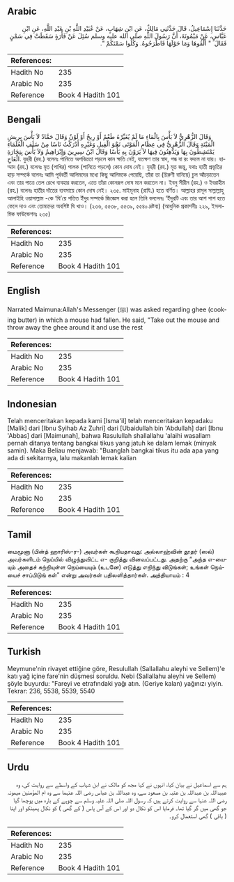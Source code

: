 ## Arabic


<div dir="rtl" lang="ar" style={{fontSize:'larger',backgroundColor:'#f8f9fa',padding:20}}>
حَدَّثَنَا إِسْمَاعِيلُ، قَالَ حَدَّثَنِي مَالِكٌ، عَنِ ابْنِ شِهَابٍ، عَنْ عُبَيْدِ اللَّهِ بْنِ عَبْدِ اللَّهِ، عَنِ ابْنِ عَبَّاسٍ، عَنْ مَيْمُونَةَ، أَنَّ رَسُولَ اللَّهِ صلى الله عليه وسلم سُئِلَ عَنْ فَأْرَةٍ سَقَطَتْ فِي سَمْنٍ فَقَالَ ‏ "‏ أَلْقُوهَا وَمَا حَوْلَهَا فَاطْرَحُوهُ‏.‏ وَكُلُوا سَمْنَكُمْ ‏"‏‏.‏
</div>
<div style={{backgroundColor:'#f8f9fa',padding:20, marginBottom: 10}}><table> <thead> <tr> <th>References:</th> <th></th> </tr> </thead> <tbody><tr><td>Hadith No</td><td>235</td></tr><tr><td>Arabic No</td><td>235</td></tr><tr><td>Reference</td><td>Book 4 Hadith 101</td></tr></tbody></table></div>

## Bengali


<div dir="ltr" lang="bn" style={{fontSize:'larger',backgroundColor:'#f8f9fa',padding:20}}>
وَقَالَ الزُّهْرِيُّ لاَ بَأْسَ بِالْمَاءِ مَا لَمْ يُغَيِّرْهُ طَعْمٌ أَوْ رِيحٌ أَوْ لَوْنٌ وَقَالَ حَمَّادٌ لاَ بَأْسَ بِرِيشِ الْمَيْتَةِ وَقَالَ الزُّهْرِيُّ فِي عِظَامِ الْمَوْتَى نَحْوَ الْفِيلِ وَغَيْرِهِ أَدْرَكْتُ نَاسًا مِنْ سَلَفِ الْعُلَمَاءِ يَمْتَشِطُونَ بِهَا وَيَدَّهِنُونَ فِيهَا لاَ يَرَوْنَ بِهِ بَأْسًا وَقَالَ ابْنُ سِيرِينَ وَإِبْرَاهِيمُ وَلاَ بَأْسَ بِتِجَارَةِ الْعَاجِ. যুহরী (রহ.) বলেনঃ পানিতে অপবিত্রতা পড়লে কান ক্ষতি নেই, যতক্ষণ তার স্বাদ, গন্ধ বা রং বদলে না যায়। হাম্মাদ (রহ.) বলেনঃ মৃত (পাখির) পালক (পানিতে পড়লে) কোন দোষ নেই। যুহরী (রহ.) মৃত জন্তু, যথাঃ হাতী প্রভৃতির হাড় সম্পর্কে বলেনঃ আমি পূর্ববর্তী আলিমদের মধ্যে কিছু আলিমকে পেয়েছি, তাঁরা তা (চিরুণী বানিয়ে) চুল আঁচড়াতেন এবং তার পাত্রে তেল রেখে ব্যবহার করতেন, এতে তাঁরা কোনরূপ দোষ মনে করতেন না। ইবনু সীরীন (রহ.) ও ইবরাহীম (রহ.) বলেনঃ হাতীর দাঁতের ব্যবসায়ে কোন দোষ নেই। ২৩৫. মাইমূনাহ (রাযি.) হতে বর্ণিত। আল্লাহর রাসূল সাল্লাল্লাহু আলাইহি ওয়াসাল্লাম -কে ‘ঘি’য়ে পতিত ইঁদুর সম্পর্কে জিজ্ঞেস করা হলে তিনি বললেনঃ ‘ইঁদুরটি এবং তার আশ পাশ হতে ফেলে দাও এবং তোমাদের অবশিষ্ট ঘি খাও। (২৩৬, ৫৫৩৮, ৫৫৩৯, ৫৫৪০ দ্রষ্টব্য) (আধুনিক প্রকাশনীঃ ২২৯, ইসলামিক ফাউন্ডেশনঃ ২৩৫)
</div>
<div style={{backgroundColor:'#f8f9fa',padding:20, marginBottom: 10}}><table> <thead> <tr> <th>References:</th> <th></th> </tr> </thead> <tbody><tr><td>Hadith No</td><td>235</td></tr><tr><td>Arabic No</td><td>235</td></tr><tr><td>Reference</td><td>Book 4 Hadith 101</td></tr></tbody></table></div>

## English


<div dir="ltr" lang="en" style={{fontSize:'larger',backgroundColor:'#f8f9fa',padding:20}}>
Narrated Maimuna:Allah's Messenger (ﷺ) was asked regarding ghee (cooking butter) in which a mouse had fallen. He said, "Take out the mouse and throw away the ghee around it and use the rest
</div>
<div style={{backgroundColor:'#f8f9fa',padding:20, marginBottom: 10}}><table> <thead> <tr> <th>References:</th> <th></th> </tr> </thead> <tbody><tr><td>Hadith No</td><td>235</td></tr><tr><td>Arabic No</td><td>235</td></tr><tr><td>Reference</td><td>Book 4 Hadith 101</td></tr></tbody></table></div>

## Indonesian


<div dir="ltr" lang="id" style={{fontSize:'larger',backgroundColor:'#f8f9fa',padding:20}}>
Telah menceritakan kepada kami [Isma'il] telah menceritakan kepadaku [Malik] dari [Ibnu Syihab Az Zuhri] dari [Ubaidullah bin 'Abdullah] dari [Ibnu 'Abbas] dari [Maimunah], bahwa Rasulullah shallallahu 'alaihi wasallam pernah ditanya tentang bangkai tikus yang jatuh ke dalam lemak (minyak samin). Maka Beliau menjawab: "Buanglah bangkai tikus itu ada apa yang ada di sekitarnya, lalu makanlah lemak kalian
</div>
<div style={{backgroundColor:'#f8f9fa',padding:20, marginBottom: 10}}><table> <thead> <tr> <th>References:</th> <th></th> </tr> </thead> <tbody><tr><td>Hadith No</td><td>235</td></tr><tr><td>Arabic No</td><td>235</td></tr><tr><td>Reference</td><td>Book 4 Hadith 101</td></tr></tbody></table></div>

## Tamil


<div dir="ltr" lang="ta" style={{fontSize:'larger',backgroundColor:'#f8f9fa',padding:20}}>
மைமூனா (பின்த் ஹாரிஸ்-ர-) அவர்கள் கூறியதாவது: அல்லாஹ்வின் தூதர் (ஸல்) அவர்களிடம் நெய்யில் விழுந்துவிட்ட எ- குறித்து வினவப்பட்டது. அதற்கு “அந்த எ-யையும் அதைச் சுற்றியுள்ள நெய்யையும் (உடனே) எடுத்து எறிந்து விடுங்கள்; உங்கள் நெய்யைச் சாப்பிடுங் கள்” என்று அவர்கள் பதிலளித்தார்கள். அத்தியாயம் : 4
</div>
<div style={{backgroundColor:'#f8f9fa',padding:20, marginBottom: 10}}><table> <thead> <tr> <th>References:</th> <th></th> </tr> </thead> <tbody><tr><td>Hadith No</td><td>235</td></tr><tr><td>Arabic No</td><td>235</td></tr><tr><td>Reference</td><td>Book 4 Hadith 101</td></tr></tbody></table></div>

## Turkish


<div dir="ltr" lang="tr" style={{fontSize:'larger',backgroundColor:'#f8f9fa',padding:20}}>
Meymune'nin rivayet ettiğine göre, Resulullah (Sallallahu aleyhi ve Sellem)'e katı yağ içine fare'nin düşmesi soruldu. Nebi (Sallallahu aleyhi ve Sellem) şöyle buyurdu: "Fareyi ve etrafındaki yağı atın. (Geriye kalan) yağınızı yiyin. Tekrar: 236, 5538, 5539, 5540
</div>
<div style={{backgroundColor:'#f8f9fa',padding:20, marginBottom: 10}}><table> <thead> <tr> <th>References:</th> <th></th> </tr> </thead> <tbody><tr><td>Hadith No</td><td>235</td></tr><tr><td>Arabic No</td><td>235</td></tr><tr><td>Reference</td><td>Book 4 Hadith 101</td></tr></tbody></table></div>

## Urdu


<div dir="rtl" lang="ur" style={{fontSize:'larger',backgroundColor:'#f8f9fa',padding:20}}>
ہم سے اسماعیل نے بیان کیا، انہوں نے کہا مجھ کو مالک نے ابن شہاب کے واسطے سے روایت کی، وہ عبیداللہ بن عبداللہ بن عتبہ بن مسعود سے، وہ عبداللہ بن عباس رضی اللہ عنہما سے وہ ام المؤمنین میمونہ رضی اللہ عنہا سے روایت کرتے ہیں کہ رسول اللہ صلی اللہ علیہ وسلم سے چوہے کے بارہ میں پوچھا گیا جو گھی میں گر گیا تھا۔ فرمایا اس کو نکال دو اور اس کے آس پاس ( کے گھی ) کو نکال پھینکو اور اپنا ( باقی ) گھی استعمال کرو۔
</div>
<div style={{backgroundColor:'#f8f9fa',padding:20, marginBottom: 10}}><table> <thead> <tr> <th>References:</th> <th></th> </tr> </thead> <tbody><tr><td>Hadith No</td><td>235</td></tr><tr><td>Arabic No</td><td>235</td></tr><tr><td>Reference</td><td>Book 4 Hadith 101</td></tr></tbody></table></div>